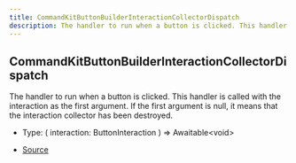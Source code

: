 ```yaml
---
title: CommandKitButtonBuilderInteractionCollectorDispatch
description: The handler to run when a button is clicked. This handler is called with the interaction as the first argument. If the first argument is null, it means that the interaction collector has been destroyed.
---
```


## CommandKitButtonBuilderInteractionCollectorDispatch

The handler to run when a button is clicked. This handler is called with the interaction as the first argument.
If the first argument is null, it means that the interaction collector has been destroyed.

- Type: (
  interaction: ButtonInteraction
) => Awaitable\<void>

- [Source](https://github.com/underctrl-io/commandkit/blob/6e189b13079ad78949d9ad2ddda0cbfd45677e1d/packages/commandkit/src/components/ButtonKit.ts#L17)